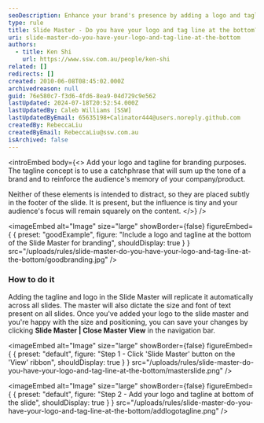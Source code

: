 ```yaml
---
seoDescription: Enhance your brand's presence by adding a logo and tagline to the Slide Master for consistent branding across all slides.
type: rule
title: Slide Master - Do you have your logo and tag line at the bottom?
uri: slide-master-do-you-have-your-logo-and-tag-line-at-the-bottom
authors:
  - title: Ken Shi
    url: https://www.ssw.com.au/people/ken-shi
related: []
redirects: []
created: 2010-06-08T08:45:02.000Z
archivedreason: null
guid: 76e580c7-f3d6-4fd6-8ea9-04d729c9e562
lastUpdated: 2024-07-18T20:52:54.000Z
lastUpdatedBy: Caleb Williams [SSW]
lastUpdatedByEmail: 65635198+Calinator444@users.noreply.github.com
createdBy: RebeccaLiu
createdByEmail: RebeccaLiu@ssw.com.au
isArchived: false
---
```


<introEmbed
  body={<>
Add your logo and tagline for branding purposes. The tagline concept is to use a catchphrase that will sum up the tone of a brand and to reinforce the audience's memory of your company/product.

Neither of these elements is intended to distract, so they are placed subtly in the footer of the slide. It is present, but the influence is tiny and your audience's focus will remain squarely on the content.
  </>}
/>

<imageEmbed
  alt="Image"
  size="large"
  showBorder={false}
  figureEmbed={ {
    preset: "goodExample",
    figure: "Include a logo and tagline at the bottom of the Slide Master for branding",
    shouldDisplay: true
  } }
  src="/uploads/rules/slide-master-do-you-have-your-logo-and-tag-line-at-the-bottom/goodbranding.jpg"
/>


### How to do it

Adding the tagline and logo in the Slide Master will replicate it automatically across all slides. The master will also dictate the size and font of text present on all slides. Once you've added your logo to the slide master and you're happy with the size and positioning, you can save your changes by clicking **Slide Master | Close Master View** in the navigation bar.


<imageEmbed
  alt="Image"
  size="large"
  showBorder={false}
  figureEmbed={ {
    preset: "default",
    figure: "Step 1 - Click 'Slide Master' button on the 'View' ribbon",
    shouldDisplay: true
  } }
  src="/uploads/rules/slide-master-do-you-have-your-logo-and-tag-line-at-the-bottom/masterslide.png"
/>



<imageEmbed
  alt="Image"
  size="large"
  showBorder={false}
  figureEmbed={ {
    preset: "default",
    figure: "Step 2 - Add your logo and tagline at bottom of the slide",
    shouldDisplay: true
  } }
  src="/uploads/rules/slide-master-do-you-have-your-logo-and-tag-line-at-the-bottom/addlogotagline.png"
/>
